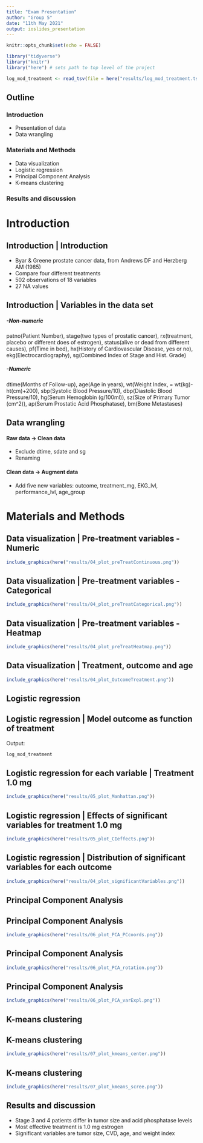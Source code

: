 ```yaml
---
title: "Exam Presentation"
author: "Group 5"
date: "11th May 2021"
output: ioslides_presentation
---
```


  
```r
knitr::opts_chunk$set(echo = FALSE)
```

```r
library("tidyverse")
library("knitr")
library("here") # sets path to top level of the project
```

```r
log_mod_treatment <- read_tsv(file = here("results/log_mod_treatment.tsv.gz"))
```


## Outline
### Introduction
- Presentation of data
- Data wrangling

### Materials and Methods
- Data visualization
- Logistic regression
- Principal Component Analysis
- K-means clustering

### Results and discussion


# Introduction

## Introduction | Introduction
- Byar & Greene prostate cancer data, from Andrews DF and Herzberg AM (1985) 
- Compare four different treatments
- 502 observations of 18 variables
- 27 NA values

## Introduction | Variables in the data set
##### -Non-numeric
patno(Patient Number), stage(two types of prostatic cancer), rx(treatment, placebo or different does of estrogen), status(alive or dead from different causes), pf(Time in bed), hx(History of Cardiovascular Disease, yes or no), ekg(Electrocardiography), sg(Combined Index of Stage and Hist. Grade)

##### -Numeric
dtime(Months of Follow-up), age(Age in years), wt(Weight Index, = wt(kg)-ht(cm)+200), sbp(Systolic Blood Pressure/10), dbp(Diastolic Blood Pressure/10), hg(Serum Hemoglobin (g/100ml)), sz(Size of Primary Tumor (cm^2)), ap(Serum Prostatic Acid Phosphatase), bm(Bone Metastases)


## Data wrangling

#### Raw data -> Clean data
- Exclude dtime, sdate and sg
- Renaming

#### Clean data -> Augment data
- Add five new variables: outcome, treatment_mg, EKG_lvl, performance_lvl, age_group

# Materials and Methods

## Data visualization | Pre-treatment variables - Numeric

```r
include_graphics(here("results/04_plot_preTreatContinuous.png"))
```

## Data visualization | Pre-treatment variables - Categorical

```r
include_graphics(here("results/04_plot_preTreatCategorical.png"))
```

## Data visualization | Pre-treatment variables - Heatmap

```r
include_graphics(here("results/04_plot_preTreatHeatmap.png"))
```

## Data visualization | Treatment, outcome and age

```r
include_graphics(here("results/04_plot_OutcomeTreatment.png"))
```

## Logistic regression

## Logistic regression | Model outcome as function of treatment

Output:
```r
log_mod_treatment
```

## Logistic regression for each variable | Treatment 1.0 mg

```r
include_graphics(here("results/05_plot_Manhattan.png"))
```

## Logistic regression | Effects of significant variables for treatment 1.0 mg
  
```r
include_graphics(here("results/05_plot_CIeffects.png"))
```

## Logistic regression | Distribution of significant variables for each outcome
```r
include_graphics(here("results/04_plot_significantVariables.png"))
```

## Principal Component Analysis

## Principal Component Analysis
```r
include_graphics(here("results/06_plot_PCA_PCcoords.png"))
```

## Principal Component Analysis
```r
include_graphics(here("results/06_plot_PCA_rotation.png"))
```

## Principal Component Analysis
```r
include_graphics(here("results/06_plot_PCA_varExpl.png"))
``` 

## K-means clustering

## K-means clustering
```r
include_graphics(here("results/07_plot_kmeans_center.png"))
``` 

## K-means clustering
```r
include_graphics(here("results/07_plot_kmeans_scree.png"))
``` 

## Results and discussion

- Stage 3 and 4 patients differ in tumor size and acid phosphatase levels
- Most effective treatment is 1.0 mg estrogen
- Significant variables are tumor size, CVD, age, and weight index


